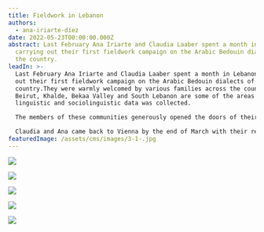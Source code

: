 ```yaml
---
title: Fieldwork in Lebanon
authors:
  - ana-iriarte-díez
date: 2022-05-23T00:00:00.000Z
abstract: Last February Ana Iriarte and Claudia Laaber spent a month in Lebanon
  carrying out their first fieldwork campaign on the Arabic Bedouin dialects of
  the country.
leadIn: >-
  Last February Ana Iriarte and Claudia Laaber spent a month in Lebanon carrying
  out their first fieldwork campaign on the Arabic Bedouin dialects of the
  country.They were warmly welcomed by various families across the country:
  Beirut, Khalde, Bekaa Valley and South Lebanon are some of the areas where
  linguistic and sociolinguistic data was collected.

  The members of these communities generously opened the doors of their houses to our two researchers, sharing with them many of their life stories over a cup of delicious ghawa.

  Claudia and Ana came back to Vienna by the end of March with their recorders full of useful data for the project and lessons learned, and their hearts full of gratitude to all the informants and people they found along the way, for without their kindness and willingness to share, the campaign would not have been the success it was!
featuredImage: /assets/cms/images/3-1-.jpg
---
```

![](/assets/cms/images/img-20220309-wa0016.jpg)

![](/assets/cms/images/img-20220309-wa0021-1-.jpg)

![](/assets/cms/images/img-20220314-wa0016.jpg)

![](/assets/cms/images/5.jpg)

![](/assets/cms/images/img-20220304-wa0051.jpg)